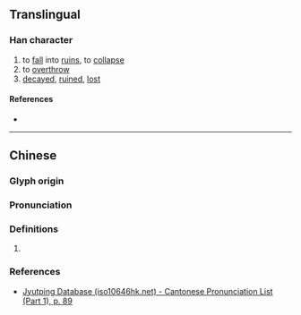 {{character info}}
==Translingual==

===Han character===
{{Han char|rn=32|rad=土|as=12|sn=15|four=|canj=GLMC|ids=⿰土貴}}

# to [[fall]] into [[ruin]]s, to [[collapse]]
# to [[overthrow]]
# [[decayed]], [[ruined]], [[lost]]

====References====
* {{Han ref|kx=0238.360|dkj=05465|dj=0477.210|hdz=10486.240|uh=58A4|ud=22692}}

----

==Chinese==
{{zh-forms}}

===Glyph origin===
{{Han etym}}

===Pronunciation===
{{zh-pron
|m=kuài,tuí
|c=faai3
|mc=y
|oc=y
|cat=
}}

===Definitions===
{{zh-hanzi}}

# {{rfdef|zh|sort=土12}}

===References===
* [http://www.iso10646hk.net/jp/document/download.jsp Jyutping Database (iso10646hk.net) - Cantonese Pronunciation List (Part 1), p. 89]